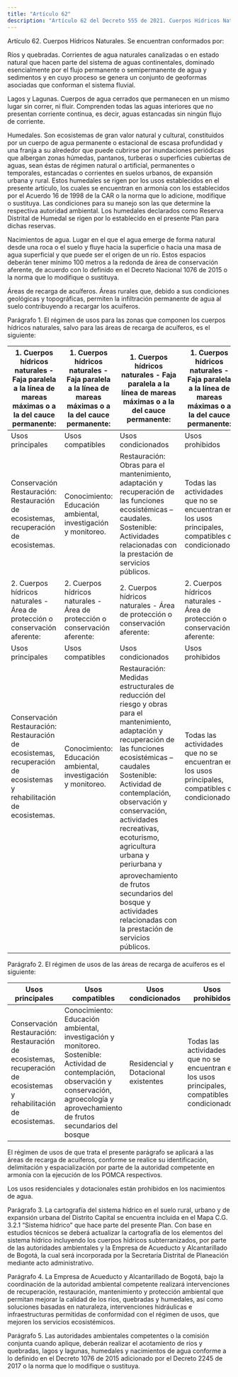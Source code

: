 ```yaml
---
title: "Artículo 62"
description: "Artículo 62 del Decreto 555 de 2021. Cuerpos Hídricos Naturales."
---
```


Artículo 62. Cuerpos Hídricos Naturales. Se encuentran conformados por:
 
Ríos y quebradas. Corrientes de agua naturales canalizadas o en estado natural que hacen parte del sistema de aguas continentales, dominado esencialmente por el flujo permanente o semipermanente de agua y sedimentos y en cuyo proceso se genera un conjunto de geoformas asociadas que conforman el sistema fluvial.
 
Lagos y Lagunas. Cuerpos de agua cerrados que permanecen en un mismo lugar sin correr, ni fluir. Comprenden todas las aguas interiores que no presentan corriente continua, es decir, aguas estancadas sin ningún flujo de corriente.
 
Humedales. Son ecosistemas de gran valor natural y cultural, constituidos por un cuerpo de agua permanente o estacional de escasa profundidad y una franja a su alrededor que puede cubrirse por inundaciones periódicas que albergan zonas húmedas, pantanos, turberas o superficies cubiertas de aguas, sean éstas de régimen natural o artificial, permanentes o temporales, estancadas o corrientes en suelos urbanos, de expansión urbana y rural. Estos humedales se rigen por los usos establecidos en el presente artículo, los cuales se encuentran en armonía con los establecidos por el Acuerdo 16 de 1998 de la CAR o la norma que lo adicione, modifique o sustituya. Las condiciones para su manejo son las que determine la respectiva autoridad ambiental. Los humedales declarados como Reserva Distrital de Humedal se rigen por lo establecido en el presente Plan para dichas reservas.
 
Nacimientos de agua. Lugar en el que el agua emerge de forma natural desde una roca o el suelo y fluye hacia la superficie o hacia una masa de agua superficial y que puede ser el origen de un río. Estos espacios deberán tener mínimo 100 metros a la redonda de área de conservación aferente, de acuerdo con lo definido en el Decreto Nacional 1076 de 2015 o la norma que lo modifique o sustituya.
 
Áreas de recarga de acuíferos. Áreas rurales que, debido a sus condiciones geológicas y topográficas, permiten la infiltración permanente de agua al suelo contribuyendo a recargar los acuíferos.
 
Parágrafo 1. El régimen de usos para las zonas que componen los cuerpos hídricos naturales, salvo para las áreas de recarga de acuíferos, es el siguiente:
 

| 1. Cuerpos hídricos naturales - Faja paralela a la línea de mareas máximas o a la del cauce permanente: | 1. Cuerpos hídricos naturales - Faja paralela a la línea de mareas máximas o a la del cauce permanente: | 1. Cuerpos hídricos naturales - Faja paralela a la línea de mareas máximas o a la del cauce permanente: | 1. Cuerpos hídricos naturales - Faja paralela a la línea de mareas máximas o a la del cauce permanente: |
| --- | --- | --- | --- |
| Usos principales | Usos compatibles | Usos condicionados | Usos prohibidos |
| Conservación <br> Restauración: Restauración de ecosistemas, recuperación de ecosistemas. | Conocimiento: <br> Educación ambiental, investigación y monitoreo. | Restauración: Obras para el mantenimiento, adaptación y recuperación de las funciones ecosistémicas – caudales. <br> Sostenible: Actividades relacionadas con la prestación de servicios públicos. | Todas las actividades que no se encuentran en los usos principales, compatibles o condicionados |
| 2. Cuerpos hídricos naturales - Área de protección o conservación aferente: | 2. Cuerpos hídricos naturales - Área de protección o conservación aferente: | 2. Cuerpos hídricos naturales - Área de protección o conservación aferente: | 2. Cuerpos hídricos naturales - Área de protección o conservación aferente: |
| Usos principales | Usos compatibles | Usos condicionados | Usos prohibidos |
| Conservación <br> Restauración: Restauración de ecosistemas, recuperación de ecosistemas y rehabilitación de ecosistemas. | Conocimiento: <br> Educación ambiental, investigación y monitoreo. | Restauración: Medidas estructurales de reducción del riesgo y obras para el mantenimiento, adaptación y recuperación de las funciones ecosistémicas – caudales <br> Sostenible: Actividad de contemplación, observación y conservación, actividades recreativas, ecoturismo, agricultura urbana y periurbana y | Todas las actividades que no se encuentran en los usos principales, compatibles o condicionados |
|  |  | aprovechamiento de frutos secundarios del bosque y actividades relacionadas con la prestación de servicios públicos. |  |


 
Parágrafo 2. El régimen de usos de las áreas de recarga de acuíferos es el siguiente:
 

| Usos principales | Usos compatibles | Usos condicionados | Usos prohibidos |
| --- | --- | --- | --- |
| Conservación <br> Restauración: Restauración de ecosistemas, recuperación de ecosistemas y rehabilitación de ecosistemas. | Conocimiento: Educación ambiental, investigación y monitoreo. <br> Sostenible: Actividad de contemplación, observación y conservación, agroecología y aprovechamiento de frutos secundarios del bosque | Residencial 	y 	Dotacional <br> existentes | Todas las actividades que no se encuentran en los usos principales, compatibles o condicionados |


 
El régimen de usos de que trata el presente parágrafo se aplicará a las áreas de recarga de acuíferos, conforme se realice su identificación, delimitación y espacialización por parte de la autoridad competente en armonía con la ejecución de los POMCA respectivos.
 
Los usos residenciales y dotacionales están prohibidos en los nacimientos de agua.
 
Parágrafo 3. La cartografía del sistema hídrico en el suelo rural, urbano y de expansión urbana del Distrito Capital se encuentra incluida en el Mapa C.G. 3.2.1 “Sistema hídrico” que hace parte del presente Plan. Con base en estudios técnicos se deberá actualizar la cartografía de los elementos del sistema hídrico incluyendo los cuerpos hídricos subterranizados, por parte de las autoridades ambientales y la Empresa de Acueducto y Alcantarillado de Bogotá, la cual será incorporada por la Secretaría Distrital de Planeación mediante acto administrativo.
 
Parágrafo 4. La Empresa de Acueducto y Alcantarillado de Bogotá, bajo la coordinación de la autoridad ambiental competente realizará intervenciones de recuperación, restauración, mantenimiento y protección ambiental que permitan mejorar la calidad de los ríos, quebradas y humedales, así como soluciones basadas en naturaleza, intervenciones hidráulicas e infraestructuras permitidas de conformidad con el régimen de usos, que mejoren los servicios ecosistémicos.
 
Parágrafo 5. Las autoridades ambientales competentes o la comisión conjunta cuando aplique, deberán realizar el acotamiento de ríos y quebradas, lagos y lagunas, humedales y nacimientos de agua conforme a lo definido en el Decreto 1076 de 2015 adicionado por el Decreto 2245 de 2017 o la norma que lo modifique o sustituya.